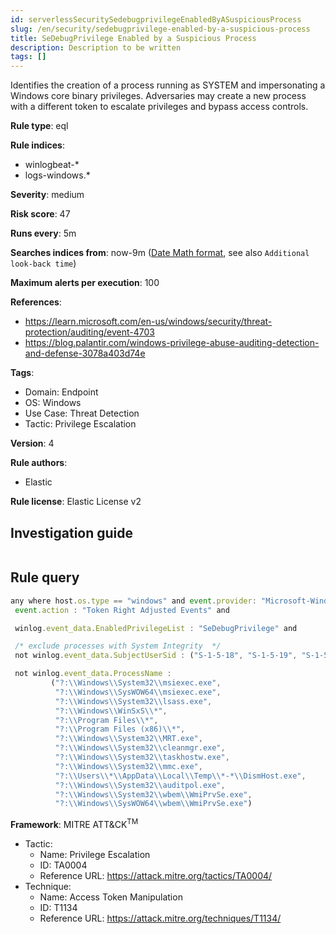 ```yaml
---
id: serverlessSecuritySedebugprivilegeEnabledByASuspiciousProcess
slug: /en/security/sedebugprivilege-enabled-by-a-suspicious-process
title: SeDebugPrivilege Enabled by a Suspicious Process
description: Description to be written
tags: []
---
```


<div id="sedebugprivilege-enabled-by-a-suspicious-process"></div>

Identifies the creation of a process running as SYSTEM and impersonating a Windows core binary privileges. Adversaries may create a new process with a different token to escalate privileges and bypass access controls.

**Rule type**: eql

**Rule indices**: 

* winlogbeat-*
* logs-windows.*

**Severity**: medium

**Risk score**: 47

**Runs every**: 5m

**Searches indices from**: now-9m ([Date Math format](((ref))/common-options.html#date-math), see also <DocLink id="serverlessSecurityRulesUiCreate" section="set-the-rules-schedule">`Additional look-back time`</DocLink>)

**Maximum alerts per execution**: 100

**References**: 

* https://learn.microsoft.com/en-us/windows/security/threat-protection/auditing/event-4703
* https://blog.palantir.com/windows-privilege-abuse-auditing-detection-and-defense-3078a403d74e

**Tags**: 

* Domain: Endpoint
* OS: Windows
* Use Case: Threat Detection
* Tactic: Privilege Escalation

**Version**: 4

**Rule authors**: 

* Elastic

**Rule license**: Elastic License v2

## Investigation guide

```markdown

```

## Rule query

```js
any where host.os.type == "windows" and event.provider: "Microsoft-Windows-Security-Auditing" and
 event.action : "Token Right Adjusted Events" and

 winlog.event_data.EnabledPrivilegeList : "SeDebugPrivilege" and

 /* exclude processes with System Integrity  */
 not winlog.event_data.SubjectUserSid : ("S-1-5-18", "S-1-5-19", "S-1-5-20") and

 not winlog.event_data.ProcessName :
         ("?:\\Windows\\System32\\msiexec.exe",
          "?:\\Windows\\SysWOW64\\msiexec.exe",
          "?:\\Windows\\System32\\lsass.exe",
          "?:\\Windows\\WinSxS\\*",
          "?:\\Program Files\\*",
          "?:\\Program Files (x86)\\*",
          "?:\\Windows\\System32\\MRT.exe",
          "?:\\Windows\\System32\\cleanmgr.exe",
          "?:\\Windows\\System32\\taskhostw.exe",
          "?:\\Windows\\System32\\mmc.exe",
          "?:\\Users\\*\\AppData\\Local\\Temp\\*-*\\DismHost.exe",
          "?:\\Windows\\System32\\auditpol.exe",
          "?:\\Windows\\System32\\wbem\\WmiPrvSe.exe",
          "?:\\Windows\\SysWOW64\\wbem\\WmiPrvSe.exe")

```

**Framework**: MITRE ATT&CK<sup>TM</sup>

* Tactic:
    * Name: Privilege Escalation
    * ID: TA0004
    * Reference URL: https://attack.mitre.org/tactics/TA0004/
* Technique:
    * Name: Access Token Manipulation
    * ID: T1134
    * Reference URL: https://attack.mitre.org/techniques/T1134/

